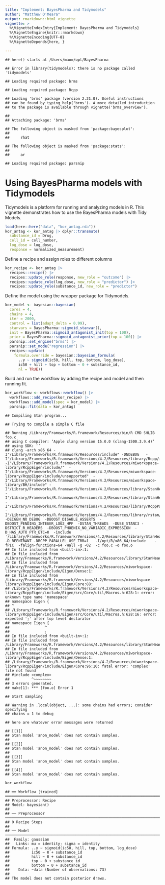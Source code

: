 ```yaml
---
title: "Implement: BayesPharma and Tidymodels"
author: "Matthew O'Meara"
output: rmarkdown::html_vignette
vignette: >
  %\VignetteIndexEntry{Implement: BayesPharma and Tidymodels}
  %\VignetteEngine{knitr::rmarkdown}
  %\VignetteEncoding{UTF-8}
  %\VignetteDepends{here, }

---
```






```
## here() starts at /Users/maom/opt/BayesPharma
```

```
## Error in library(tidymodels): there is no package called 'tidymodels'
```

```
## Loading required package: brms
```

```
## Loading required package: Rcpp
```

```
## Loading 'brms' package (version 2.21.0). Useful instructions
## can be found by typing help('brms'). A more detailed introduction
## to the package is available through vignette('brms_overview').
```

```
## 
## Attaching package: 'brms'
```

```
## The following object is masked from 'package:bayesplot':
## 
##     rhat
```

```
## The following object is masked from 'package:stats':
## 
##     ar
```

```
## Loading required package: parsnip
```
# Using BayesPharma models with Tidymodels

Tidymodels is a platform for running and analyzing models in R. This vignette
demonstrates how to use the BayesPharma models with Tidy Models.


```r
load(here::here("data", "kor_antag.rda"))
kor_antag <- kor_antag |> dplyr::transmute(
  substance_id = Drug,
  cell_id = cell_number,
  log_dose = log_dose,
  response = normalized_measurement)
```

Define a recipe and assign roles to different columns

```r
kor_recipe <- kor_antag |>
  recipes::recipe() |>
  recipes::update_role(response, new_role = "outcome") |>
  recipes::update_role(log_dose, new_role = "predictor") |>
  recipes::update_role(substance_id, new_role = "predictor")
```

Define the model using the \code{bayesian} wrapper package for Tidymodels.

```r
kor_model <- bayesian::bayesian(
  cores = 4,
  chains = 4,
  iter = 2000,
  control = list(adapt_delta = 0.99),
  stanvars = BayesPharma::sigmoid_stanvar(),
  init = BayesPharma::sigmoid_antagonist_init(top = 100),
  prior = BayesPharma::sigmoid_antagonist_prior(top = 100)) |>
  parsnip::set_engine("brms") |>
  parsnip::set_mode("regression") |>
  recipes::update(
    formula.override = bayesian::bayesian_formula(
      ..y ~ sigmoid(ic50, hill, top, bottom, log_dose),
      ic50 + hill + top + bottom ~ 0 + substance_id,
      nl = TRUE))
```

Build and run the workflow by adding the recipe and model and then running fit.

```r
kor_workflow <- workflows::workflow() |>
  workflows::add_recipe(kor_recipe) |>
  workflows::add_model(spec = kor_model) |>
  parsnip::fit(data = kor_antag)
```

```
## Compiling Stan program...
```

```
## Trying to compile a simple C file
```

```
## Running /Library/Frameworks/R.framework/Resources/bin/R CMD SHLIB foo.c
## using C compiler: ‘Apple clang version 15.0.0 (clang-1500.3.9.4)’
## using SDK: ‘’
## clang -arch x86_64 -I"/Library/Frameworks/R.framework/Resources/include" -DNDEBUG   -I"/Library/Frameworks/R.framework/Versions/4.2/Resources/library/Rcpp/include/"  -I"/Library/Frameworks/R.framework/Versions/4.2/Resources/miworkspace-library/RcppEigen/include/"  -I"/Library/Frameworks/R.framework/Versions/4.2/Resources/miworkspace-library/RcppEigen/include/unsupported"  -I"/Library/Frameworks/R.framework/Versions/4.2/Resources/miworkspace-library/BH/include" -I"/Library/Frameworks/R.framework/Versions/4.2/Resources/library/StanHeaders/include/src/"  -I"/Library/Frameworks/R.framework/Versions/4.2/Resources/library/StanHeaders/include/"  -I"/Library/Frameworks/R.framework/Versions/4.2/Resources/library/RcppParallel/include/"  -I"/Library/Frameworks/R.framework/Versions/4.2/Resources/library/rstan/include" -DEIGEN_NO_DEBUG  -DBOOST_DISABLE_ASSERTS  -DBOOST_PENDING_INTEGER_LOG2_HPP  -DSTAN_THREADS  -DUSE_STANC3 -DSTRICT_R_HEADERS  -DBOOST_PHOENIX_NO_VARIADIC_EXPRESSION  -D_HAS_AUTO_PTR_ETC=0  -include '/Library/Frameworks/R.framework/Versions/4.2/Resources/library/StanHeaders/include/stan/math/prim/fun/Eigen.hpp'  -D_REENTRANT -DRCPP_PARALLEL_USE_TBB=1   -I/opt/R/x86_64/include    -fPIC  -falign-functions=64 -Wall -g -O2  -c foo.c -o foo.o
## In file included from <built-in>:1:
## In file included from /Library/Frameworks/R.framework/Versions/4.2/Resources/library/StanHeaders/include/stan/math/prim/fun/Eigen.hpp:22:
## In file included from /Library/Frameworks/R.framework/Versions/4.2/Resources/miworkspace-library/RcppEigen/include/Eigen/Dense:1:
## In file included from /Library/Frameworks/R.framework/Versions/4.2/Resources/miworkspace-library/RcppEigen/include/Eigen/Core:88:
## /Library/Frameworks/R.framework/Versions/4.2/Resources/miworkspace-library/RcppEigen/include/Eigen/src/Core/util/Macros.h:628:1: error: unknown type name 'namespace'
## namespace Eigen {
## ^
## /Library/Frameworks/R.framework/Versions/4.2/Resources/miworkspace-library/RcppEigen/include/Eigen/src/Core/util/Macros.h:628:16: error: expected ';' after top level declarator
## namespace Eigen {
##                ^
##                ;
## In file included from <built-in>:1:
## In file included from /Library/Frameworks/R.framework/Versions/4.2/Resources/library/StanHeaders/include/stan/math/prim/fun/Eigen.hpp:22:
## In file included from /Library/Frameworks/R.framework/Versions/4.2/Resources/miworkspace-library/RcppEigen/include/Eigen/Dense:1:
## /Library/Frameworks/R.framework/Versions/4.2/Resources/miworkspace-library/RcppEigen/include/Eigen/Core:96:10: fatal error: 'complex' file not found
## #include <complex>
##          ^~~~~~~~~
## 3 errors generated.
## make[1]: *** [foo.o] Error 1
```

```
## Start sampling
```

```
## Warning in .local(object, ...): some chains had errors; consider specifying
## chains = 1 to debug
```

```
## here are whatever error messages were returned
```

```
## [[1]]
## Stan model 'anon_model' does not contain samples.
## 
## [[2]]
## Stan model 'anon_model' does not contain samples.
## 
## [[3]]
## Stan model 'anon_model' does not contain samples.
## 
## [[4]]
## Stan model 'anon_model' does not contain samples.
```

```r
kor_workflow
```

```
## ══ Workflow [trained] ════════════════════════════════════════════════════════════════════════════════════════════════════════════
## Preprocessor: Recipe
## Model: bayesian()
## 
## ── Preprocessor ──────────────────────────────────────────────────────────────────────────────────────────────────────────────────
## 0 Recipe Steps
## 
## ── Model ─────────────────────────────────────────────────────────────────────────────────────────────────────────────────────────
##  Family: gaussian 
##   Links: mu = identity; sigma = identity 
## Formula: ..y ~ sigmoid(ic50, hill, top, bottom, log_dose) 
##          ic50 ~ 0 + substance_id
##          hill ~ 0 + substance_id
##          top ~ 0 + substance_id
##          bottom ~ 0 + substance_id
##    Data: ~data (Number of observations: 73) 
## 
## The model does not contain posterior draws.
```
